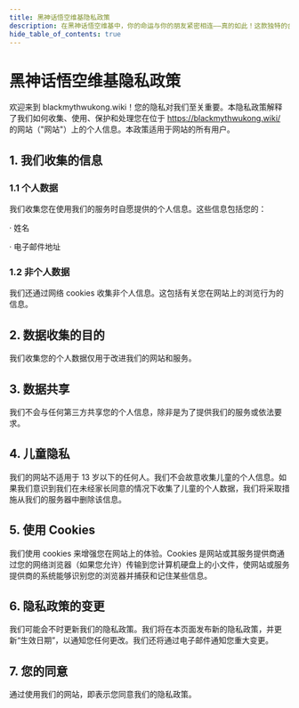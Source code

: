 ```yaml
---
title: 黑神话悟空维基隐私政策
description: 在黑神话悟空维基中，你的命运与你的朋友紧密相连——真的如此！这款独特的合作解谜游戏将考验你的智慧、默契和友谊。
hide_table_of_contents: true
---
```


# 黑神话悟空维基隐私政策

欢迎来到 blackmythwukong.wiki！您的隐私对我们至关重要。本隐私政策解释了我们如何收集、使用、保护和处理您在位于 https://blackmythwukong.wiki/ 的网站（"网站"）上的个人信息。本政策适用于网站的所有用户。

## 1. 我们收集的信息

### 1.1 个人数据

我们收集您在使用我们的服务时自愿提供的个人信息。这些信息包括您的：

· 姓名

· 电子邮件地址

### 1.2 非个人数据

我们还通过网络 cookies 收集非个人信息。这包括有关您在网站上的浏览行为的信息。

## 2. 数据收集的目的

我们收集您的个人数据仅用于改进我们的网站和服务。

## 3. 数据共享

我们不会与任何第三方共享您的个人信息，除非是为了提供我们的服务或依法要求。

## 4. 儿童隐私

我们的网站不适用于 13 岁以下的任何人。我们不会故意收集儿童的个人信息。如果我们意识到我们在未经家长同意的情况下收集了儿童的个人数据，我们将采取措施从我们的服务器中删除该信息。

## 5. 使用 Cookies
我们使用 cookies 来增强您在网站上的体验。Cookies 是网站或其服务提供商通过您的网络浏览器（如果您允许）传输到您计算机硬盘上的小文件，使网站或服务提供商的系统能够识别您的浏览器并捕获和记住某些信息。

## 6. 隐私政策的变更

我们可能会不时更新我们的隐私政策。我们将在本页面发布新的隐私政策，并更新“生效日期”，以通知您任何更改。我们还将通过电子邮件通知您重大变更。

## 7. 您的同意

通过使用我们的网站，即表示您同意我们的隐私政策。